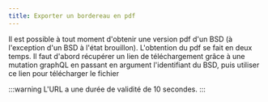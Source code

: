 ```yaml
---
title: Exporter un bordereau en pdf
---
```



Il est possible à tout moment d'obtenir une version pdf d'un BSD (à l'exception d'un BSD à l'état brouillon). L'obtention du pdf se fait en deux temps. Il faut d'abord récupérer un lien de téléchargement grâce à une mutation graphQL en passant en argument l'identifiant du BSD, puis utiliser ce lien pour télécharger le fichier

<ExportPdf />


:::warning
L'URL a une durée de validité de 10 secondes.
:::



